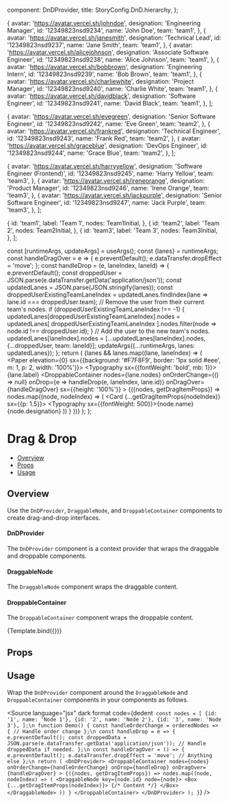 
  component: DnDProvider,
  title: StoryConfig.DnD.hierarchy,
};

<Meta title={meta.title} component={meta.component} />

  {
    avatar: 'https://avatar.vercel.sh/johndoe',
    designation: 'Engineering Manager',
    id: '12349823nsd9234',
    name: 'John Doe',
    team: 'team1',
  },
  {
    avatar: 'https://avatar.vercel.sh/janesmith',
    designation: 'Technical Lead',
    id: '12349823nsd9237',
    name: 'Jane Smith',
    team: 'team1',
  },
  {
    avatar: 'https://avatar.vercel.sh/alicejohnson',
    designation: 'Associate Software Engineer',
    id: '12349823nsd9238',
    name: 'Alice Johnson',
    team: 'team1',
  },
  {
    avatar: 'https://avatar.vercel.sh/bobbrown',
    designation: 'Engineering Intern',
    id: '12349823nsd9239',
    name: 'Bob Brown',
    team: 'team1',
  },
  {
    avatar: 'https://avatar.vercel.sh/charliewhite',
    designation: 'Project Manager',
    id: '12349823nsd9240',
    name: 'Charlie White',
    team: 'team1',
  },
  {
    avatar: 'https://avatar.vercel.sh/davidblack',
    designation: 'Software Engineer',
    id: '12349823nsd9241',
    name: 'David Black',
    team: 'team1',
  },
];

  {
    avatar: 'https://avatar.vercel.sh/evegreen',
    designation: 'Senior Software Engineer',
    id: '12349823nsd9242',
    name: 'Eve Green',
    team: 'team2',
  },
  {
    avatar: 'https://avatar.vercel.sh/frankred',
    designation: 'Technical Engineer',
    id: '12349823nsd9243',
    name: 'Frank Red',
    team: 'team2',
  },
  {
    avatar: 'https://avatar.vercel.sh/graceblue',
    designation: 'DevOps Engineer',
    id: '12349823nsd9244',
    name: 'Grace Blue',
    team: 'team2',
  },
];

  {
    avatar: 'https://avatar.vercel.sh/harryyellow',
    designation: 'Software Engineer (Frontend)',
    id: '12349823nsd9245',
    name: 'Harry Yellow',
    team: 'team3',
  },
  {
    avatar: 'https://avatar.vercel.sh/ireneorange',
    designation: 'Product Manager',
    id: '12349823nsd9246',
    name: 'Irene Orange',
    team: 'team3',
  },
  {
    avatar: 'https://avatar.vercel.sh/jackpurple',
    designation: 'Senior Software Engineer',
    id: '12349823nsd9247',
    name: 'Jack Purple',
    team: 'team3',
  },
];

  {
    id: 'team1',
    label: 'Team 1',
    nodes: Team1Initial,
  },
  {
    id: 'team2',
    label: 'Team 2',
    nodes: Team2Initial,
  },
  {
    id: 'team3',
    label: 'Team 3',
    nodes: Team3Initial,
  },
];

  const [runtimeArgs, updateArgs] = useArgs();
  const {lanes} = runtimeArgs;
  const handleDragOver = e => {
    e.preventDefault();
    e.dataTransfer.dropEffect = 'move';
  };
  const handleDrop = (e, laneIndex, laneId) => {
    e.preventDefault();
    const droppedUser = JSON.parse(e.dataTransfer.getData('application/json'));
    const updatedLanes = JSON.parse(JSON.stringify(lanes));
    const droppedUserExistingTeamLaneIndex = updatedLanes.findIndex(lane => lane.id === droppedUser.team);
    // Remove the user from their current team's nodes.
    if (droppedUserExistingTeamLaneIndex !== -1) {
      updatedLanes[droppedUserExistingTeamLaneIndex].nodes = updatedLanes[
        droppedUserExistingTeamLaneIndex
      ].nodes.filter(node => node.id !== droppedUser.id);
    }
    // Add the user to the new team's nodes.
    updatedLanes[laneIndex].nodes = [...updatedLanes[laneIndex].nodes, {...droppedUser, team: laneId}];
    updateArgs({...runtimeArgs, lanes: updatedLanes});
  };
  return (
    <DnDProvider>
      <Stack flexDirection="row" gap={3}>
        {lanes &&
          lanes.map((lane, laneIndex) => (
            <Paper elevation={0} sx={{background: '#F7F8F9', border: '1px solid #eee', m: 1, p: 2, width: '100%'}}>
              <Typography sx={{fontWeight: 'bold', mb: 1}}>{lane.label}</Typography>
              <DroppableContainer
                nodes={lane.nodes}
                onOrderChange={() => null}
                onDrop={e => handleDrop(e, laneIndex, lane.id)}
                onDragOver={handleDragOver}
                sx={{height: '100%'}}
              >
                {({nodes, getDragItemProps}) =>
                  nodes.map((node, nodeIndex) => (
                    <DraggableNode key={node.id} node={node}>
                      <Card {...getDragItemProps(nodeIndex)} sx={{p: 1.5}}>
                        <Box display="flex" flexDirection="row" alignItems="center" gap={2}>
                          <Avatar src={node.avatar} />
                          <Box>
                            <Typography sx={{fontWeight: 500}}>{node.name}</Typography>
                            <Typography variant="caption">{node.designation}</Typography>
                          </Box>
                        </Box>
                      </Card>
                    </DraggableNode>
                  ))
                }
              </DroppableContainer>
            </Paper>
          ))}
      </Stack>
    </DnDProvider>
  );
};

# Drag & Drop

- [Overview](#overview)
- [Props](#props)
- [Usage](#usage)

## Overview

Use the `DnDProvider`, `DraggableNode`, and `DroppableContainer` components to create drag-and-drop interfaces.

#### DnDProvider

The `DnDProvider` component is a context provider that wraps the draggable and droppable components.

#### DraggableNode

The `DraggableNode` component wraps the draggable content.

#### DroppableContainer

The `DroppableContainer` component wraps the droppable content.

<Canvas>
  <Story
    name="Overview"
    args={{lanes: Lanes}}
    parameters={{
      docs: {iframeHeight: 476, inlineStories: false},
    }}
  >
    {Template.bind({})}
  </Story>
</Canvas>

## Props

<ArgsTable story="Overview" />

## Usage

Wrap the `DnDProvider` component around the `DraggableNode` and `DroppableContainer` components in your components as
follows.

<Source
  language="jsx"
  dark
  format
  code={dedent`
const nodes = [
  {id: '1', name: 'Node 1'},
  {id: '2', name: 'Node 2'},
  {id: '3', name: 'Node 3'},
];\n
function Demo() {
  const handleOrderChange = orderedNodes => {
    // Handle order change
  };\n
  const handleDrop = e => {
    e.preventDefault();
    const droppedData = JSON.parse(e.dataTransfer.getData('application/json'));
    // Handle droppedData if needed.
  };\n
  const handleDragOver = () => {
    e.preventDefault();
    e.dataTransfer.dropEffect = 'move';
    // Anything else
  };\n
  return (
    <DnDProvider>
      <DroppableContainer
        nodes={nodes}
        onOrderChange={handleOrderChange}
        onDrop={handleDrop}
        onDragOver={handleDragOver}
      >
        {({nodes, getDragItemProps}) =>
          nodes.map((node, nodeIndex) => (
            <DraggableNode key={node.id} node={node}>
              <Box {...getDragItemProps(nodeIndex)}>
                {/* Content */}
              </Box>
            </DraggableNode>
          ))
        }
      </DroppableContainer>
    </DnDProvider>
  );
}`}
/>

